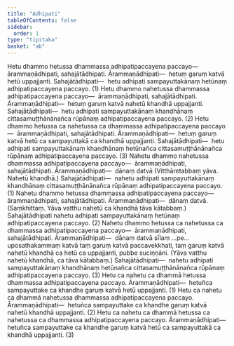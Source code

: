 ```yaml
---
title: "Adhipati"
tableOfContents: false
sidebar:
  order: 1
type: "tipitaka"
basket: "ab"
---
```



<DynamicBreadcrumb />

<Division number="21">

<Paragraph number="53">
Hetu dhammo hetussa dhammassa adhipatipaccayena paccayo—  ārammaṇādhipati, sahajātādhipati. <Emphasis>Ārammaṇādhipati</Emphasis>—  hetuṃ garuṃ katvā hetū uppajjanti. <Emphasis>Sahajātādhipati</Emphasis>—  hetu adhipati sampayuttakānaṃ hetūnaṃ adhipatipaccayena paccayo. (1)
</Paragraph>

<Paragraph number="54">
Hetu dhammo nahetussa dhammassa adhipatipaccayena paccayo—  ārammaṇādhipati, sahajātādhipati. <Emphasis>Ārammaṇādhipati</Emphasis>—  hetuṃ garuṃ katvā nahetū khandhā uppajjanti. <Emphasis>Sahajātādhipati</Emphasis>—  hetu adhipati sampayuttakānaṃ khandhānaṃ cittasamuṭṭhānānañca rūpānaṃ adhipatipaccayena paccayo. (2)
</Paragraph>

<Paragraph number="55">
Hetu dhammo hetussa ca nahetussa ca dhammassa adhipatipaccayena paccayo—  ārammaṇādhipati, sahajātādhipati. <Emphasis>Ārammaṇādhipati</Emphasis>—  hetuṃ garuṃ katvā hetū ca sampayuttakā ca khandhā uppajjanti. <Emphasis>Sahajātādhipati</Emphasis>—  hetu adhipati sampayuttakānaṃ khandhānaṃ hetūnañca cittasamuṭṭhānānañca rūpānaṃ adhipatipaccayena paccayo. (3)
</Paragraph>

</Division>
<Division number="22">

<Paragraph number="56">
Nahetu dhammo nahetussa dhammassa adhipatipaccayena paccayo—  ārammaṇādhipati, sahajātādhipati. <Emphasis>Ārammaṇādhipati</Emphasis>—  dānaṃ datvā (Vitthāretabbaṃ yāva. Nahetū khandhā.) <Emphasis>Sahajātādhipati</Emphasis>—  nahetu adhipati sampayuttakānaṃ khandhānaṃ cittasamuṭṭhānānañca rūpānaṃ adhipatipaccayena paccayo. (1)
</Paragraph>

<Paragraph number="57">
Nahetu dhammo hetussa dhammassa adhipatipaccayena paccayo—  ārammaṇādhipati, sahajātādhipati. <Emphasis>Ārammaṇādhipati</Emphasis>—  dānaṃ datvā. (Saṃkhittaṃ. Yāva vatthu nahetū ca khandhā tāva kātabbaṃ.) <Emphasis>Sahajātādhipati</Emphasis> nahetu adhipati sampayuttakānaṃ hetūnaṃ adhipatipaccayena paccayo. (2)
</Paragraph>

<Paragraph number="58">
Nahetu dhammo hetussa ca nahetussa ca dhammassa adhipatipaccayena paccayo—  ārammaṇādhipati, sahajātādhipati. <Emphasis>Ārammaṇādhipati</Emphasis>—  dānaṃ datvā sīlaṃ …pe…  uposathakammaṃ katvā taṃ garuṃ katvā paccavekkhati, taṃ garuṃ katvā nahetū khandhā ca hetū ca uppajjanti, pubbe suciṇṇāni. (Yāva vatthu nahetū khandhā, ca tāva kātabbaṃ.) <Emphasis>Sahajātādhipati</Emphasis>—  nahetu adhipati sampayuttakānaṃ khandhānaṃ hetūnañca cittasamuṭṭhānānañca rūpānaṃ adhipatipaccayena paccayo. (3)
</Paragraph>

</Division>
<Division number="23">

<Paragraph number="59">
Hetu ca nahetu ca dhammā hetussa dhammassa adhipatipaccayena paccayo. <Emphasis>Ārammaṇādhipati</Emphasis>—  hetuñca sampayuttake ca khandhe garuṃ katvā hetū uppajjanti. (1)
</Paragraph>

<Paragraph number="60">
Hetu ca nahetu ca dhammā nahetussa dhammassa adhipatipaccayena paccayo. <Emphasis>Ārammaṇādhipati</Emphasis>—  hetuñca sampayuttake ca khandhe garuṃ katvā nahetū khandhā uppajjanti. (2)
</Paragraph>

<Paragraph number="61">
Hetu ca nahetu ca dhammā hetussa ca nahetussa ca dhammassa adhipatipaccayena paccayo. <Emphasis>Ārammaṇādhipati</Emphasis>—  hetuñca sampayuttake ca khandhe garuṃ katvā hetū ca sampayuttakā ca khandhā uppajjanti. (3)
</Paragraph>
</Division>